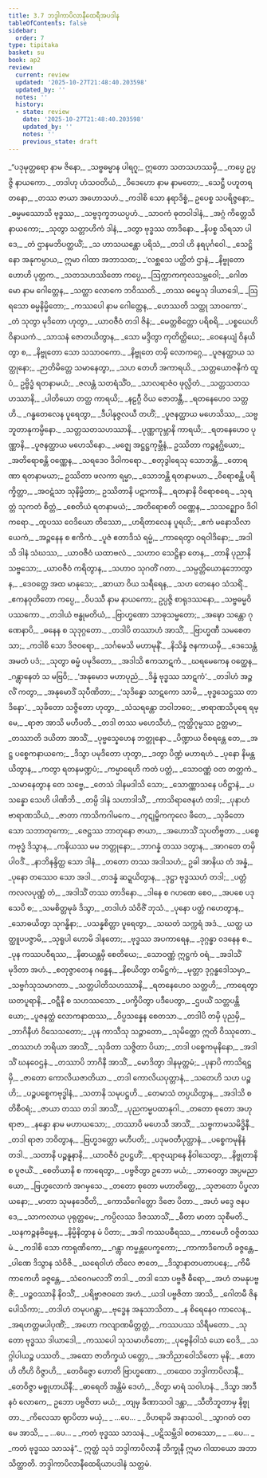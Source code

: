 ```yaml
---
title: 3.7 ဘဒ္ဒါကာပိလာနီထေရီအပဒါန
tableOfContents: false
sidebar:
  order: 7
type: tipitaka
basket: su
book: ap2
review:
  current: review
  updated: '2025-10-27T21:48:40.203598'
  updated_by: ''
  notes: ''
  history:
  - state: review
    date: '2025-10-27T21:48:40.203598'
    updated_by: ''
    notes: ''
    previous_state: draft
---
```



<ReviewStatus review={frontmatter.review} showDetails={true} />

<HypothesisAnnotation frontmatter={frontmatter} />

<DynamicBreadcrumb />

<Division number="244" book="ap2" e="ch" v="20" p="162">

<Paragraph number="950" type="verses" book="ap2">
_“ပဒုမုတ္တရော နာမ ဇိနော,_  
_သဗ္ဗဓမ္မာန ပါရဂူ;_  
ဣတော သတသဟဿမှိ,_  
_ကပ္ပေ ဥပ္ပဇ္ဇိ နာယကော._  

</Paragraph>

</Division>
<Division number="245" book="ap2" e="ch" v="20" p="162">

<Paragraph number="951" type="verses" book="ap2">
_တဒါဟု ဟံသဝတိယံ,_  
_ဝိဒေဟော နာမ နာမတော;_  
_သေဋ္ဌီ ပဟူတရတနော,_  
_တဿ ဇာယာ အဟောသဟံ._  

</Paragraph>

</Division>
<Division number="246" book="ap2" e="ch" v="20" p="162">

<Paragraph number="952" type="verses" book="ap2">
_ကဒါစိ သော နရာဒိစ္စံ,_  
ဥပေစ္စ သပရိဇ္ဇနော;_  
_ဓမ္မမဿောသိ ဗုဒ္ဓဿ,_  
_သဗ္ဗဒုက္ခဘယပ္ပဟံ._  

</Paragraph>

</Division>
<Division number="247" book="ap2" e="ch" v="20" p="163">

<Paragraph number="953" type="verses" book="ap2">
_သာဝကံ ဓုတဝါဒါနံ,_  
_အဂ္ဂံ ကိတ္တေသိ နာယကော;_  
_သုတွာ သတ္တာဟိကံ ဒါနံ,_  
_ဒတွာ ဗုဒ္ဓဿ တာဒိနော._  

</Paragraph>

</Division>
<Division number="248" book="ap2" e="ch" v="20" p="163">

<Paragraph number="954" type="verses" book="ap2">
_နိပစ္စ သိရသာ ပါဒေ,_  
_တံ ဌာနမဘိပတ္ထယိံ;_  
_သ ဟာသယန္တော ပရိသံ,_  
_တဒါ ဟိ နရပုင်္ဂဝေါ._  

</Paragraph>

</Division>
<Division number="249" book="ap2" e="ch" v="20" p="163">

<Paragraph number="955" type="verses" book="ap2">
_သေဋ္ဌိနော အနုကမ္ပာယ,_  
ဣမာ ဂါထာ အဘာသထ;_  
_‘လစ္ဆသေ ပတ္ထိတံ ဌာနံ,_  
_နိဗ္ဗုတော ဟောဟိ ပုတ္တက._  

</Paragraph>

</Division>
<Division number="250" book="ap2" e="ch" v="20" p="163">

<Paragraph number="956" type="verses" book="ap2">
_သတသဟဿိတော ကပ္ပေ,_  
_ဩက္ကာကကုလသမ္ဘဝေါ;_  
_ဂေါတမော နာမ ဂေါတ္တေန,_  
_သတ္ထာ လောကေ ဘဝိဿတိ._  

</Paragraph>

</Division>
<Division number="251" book="ap2" e="ch" v="20" p="163">

<Paragraph number="957" type="verses" book="ap2">
_တဿ ဓမ္မေသု ဒါယာဒေါ,_  
_ဩရသော ဓမ္မနိမ္မိတော;_  
_ကဿပေါ နာမ ဂေါတ္တေန,_  
_ဟေဿတိ သတ္ထု သာဝကော’._  

</Paragraph>

</Division>
<Division number="252" book="ap2" e="ch" v="20" p="163">

<Paragraph number="958" type="verses" book="ap2">
_တံ သုတွာ မုဒိတော ဟုတွာ,_  
_ယာဝဇီဝံ တဒါ ဇိနံ;_  
_မေတ္တစိတ္တော ပရိစရိ,_  
_ပစ္စယေဟိ ဝိနာယကံ._  

</Paragraph>

</Division>
<Division number="253" book="ap2" e="ch" v="20" p="163">

<Paragraph number="959" type="verses" book="ap2">
_သာသနံ ဇောတယိတွာန,_  
_သော မဒ္ဒိတွာ ကုတိတ္ထိယေ;_  
_ဝေနေယျံ ဝိနယိတွာ စ,_  
_နိဗ္ဗုတော သော သသာဝကော._  

</Paragraph>

</Division>
<Division number="254" book="ap2" e="ch" v="20" p="163">

<Paragraph number="960" type="verses" book="ap2">
_နိဗ္ဗုတေ တမှိ လောကဂ္ဂေ,_  
_ပူဇနတ္ထာယ သတ္ထုနော;_  
_ဉာတိမိတ္တေ သမာနေတွာ,_  
_သဟ တေဟိ အကာရယိ._  

</Paragraph>

</Division>
<Division number="255" book="ap2" e="ch" v="20" p="163">

<Paragraph number="961" type="verses" book="ap2">
_သတ္တယောဇနိကံ ထူပံ,_  
ဥဗ္ဗိဒ္ဓံ ရတနာမယံ;_  
_ဇလန္တံ သတရံသိံဝ,_  
_သာလရာဇံဝ ဖုလ္လိတံ._  

</Paragraph>

</Division>
<Division number="256" book="ap2" e="ch" v="20" p="163">

<Paragraph number="962" type="verses" book="ap2">
_သတ္တသတသဟဿာနိ,_  
_ပါတိယော တတ္ထ ကာရယိ;_  
_နဠဂ္ဂီ ဝိယ ဇောတန္တီ,_  
_ရတနေဟေဝ သတ္တဟိ._  

</Paragraph>

</Division>
<Division number="257" book="ap2" e="ch" v="20" p="163">

<Paragraph number="963" type="verses" book="ap2">
_ဂန္ဓတေလေန ပူရေတွာ,_  
_ဒီပါနုဇ္ဇလယီ တဟိံ;_  
_ပူဇနတ္ထာယ မဟေသိဿ,_  
_သဗ္ဗဘူတာနုကမ္ပိနော._  

</Paragraph>

</Division>
<Division number="258" book="ap2" e="ch" v="20" p="163">

<Paragraph number="964" type="verses" book="ap2">
_သတ္တသတသဟဿာနိ,_  
_ပုဏ္ဏကုမ္ဘာနိ ကာရယိ;_  
_ရတနေဟေဝ ပုဏ္ဏာနိ,_  
_ပူဇနတ္ထာယ မဟေသိနော._  

</Paragraph>

</Division>
<Division number="259" book="ap2" e="ch" v="20" p="164">

<Paragraph number="965" type="verses" book="ap2">
_မဇ္ဈေ အဋ္ဌဋ္ဌကုမ္ဘီနံ,_  
ဥဿိတာ ကဉ္စနဂ္ဃိယော;_  
_အတိရောစန္တိ ဝဏ္ဏေန,_  
_သရဒေဝ ဒိဝါကရော._  

</Paragraph>

</Division>
<Division number="260" book="ap2" e="ch" v="20" p="164">

<Paragraph number="966" type="verses" book="ap2">
_စတုဒွါရေသု သောဘန္တိ,_  
_တောရဏာ ရတနာမယာ;_  
ဥဿိတာ ဖလကာ ရမ္မာ,_  
_သောဘန္တိ ရတနာမယာ._  

</Paragraph>

</Division>
<Division number="261" book="ap2" e="ch" v="20" p="164">

<Paragraph number="967" type="verses" book="ap2">
_ဝိရောစန္တိ ပရိက္ခိတ္တာ,_  
_အဝဋံသာ သုနိမ္မိတာ;_  
ဥဿိတာနိ ပဋာကာနိ,_  
_ရတနာနိ ဝိရောစရေ._  

</Paragraph>

</Division>
<Division number="262" book="ap2" e="ch" v="20" p="164">

<Paragraph number="968" type="verses" book="ap2">
_သုရတ္တံ သုကတံ စိတ္တံ,_  
_စေတိယံ ရတနာမယံ;_  
_အတိရောစတိ ဝဏ္ဏေန,_  
_သသဉ္ဈောဝ ဒိဝါကရော._  

</Paragraph>

</Division>
<Division number="263" book="ap2" e="ch" v="20" p="164">

<Paragraph number="969" type="verses" book="ap2">
_ထူပဿ ဝေဒိယော တိဿော,_  
_ဟရိတာလေန ပူရယိ;_  
_ဧကံ မနောသိလာယေကံ,_  
_အဉ္ဇနေန စ ဧကိကံ._  

</Paragraph>

</Division>
<Division number="264" book="ap2" e="ch" v="20" p="164">

<Paragraph number="970" type="verses" book="ap2">
_ပူဇံ ဧတာဒိသံ ရမ္မံ,_  
_ကာရေတွာ ဝရဝါဒိနော;_  
_အဒါသိ ဒါနံ သံဃဿ,_  
_ယာဝဇီဝံ ယထာဗလံ._  

</Paragraph>

</Division>
<Division number="265" book="ap2" e="ch" v="20" p="164">

<Paragraph number="971" type="verses" book="ap2">
_သဟာဝ သေဋ္ဌိနာ တေန,_  
_တာနိ ပုညာနိ သဗ္ဗသော;_  
_ယာဝဇီဝံ ကရိတွာန,_  
_သဟာဝ သုဂတိံ ဂတာ._  

</Paragraph>

</Division>
<Division number="266" book="ap2" e="ch" v="20" p="164">

<Paragraph number="972" type="verses" book="ap2">
_သမ္ပတ္တိယောနုဘောတွာန,_  
_ဒေဝတ္တေ အထ မာနုသေ;_  
_ဆာယာ ဝိယ သရီရေန,_  
_သဟ တေနေဝ သံသရိံ._  

</Paragraph>

</Division>
<Division number="267" book="ap2" e="ch" v="20" p="164">

<Paragraph number="973" type="verses" book="ap2">
_ဧကနဝုတိတော ကပ္ပေ,_  
_ဝိပဿီ နာမ နာယကော;_  
ဥပ္ပဇ္ဇိ စာရုဒဿနော,_  
_သဗ္ဗဓမ္မဝိပဿကော._  

</Paragraph>

</Division>
<Division number="268" book="ap2" e="ch" v="20" p="164">

<Paragraph number="974" type="verses" book="ap2">
_တဒါယံ ဗန္ဓုမတိယံ,_  
_ဗြာဟ္မဏော သာဓုသမ္မတော;_  
_အဍ္ဎော သန္တော ဂုဏေနာပိ,_  
_ဓနေန စ သုဒုဂ္ဂတော._  

</Paragraph>

</Division>
<Division number="269" book="ap2" e="ch" v="20" p="164">

<Paragraph number="975" type="verses" book="ap2">
_တဒါပိ တဿာဟံ အာသိံ,_  
_ဗြာဟ္မဏီ သမစေတသာ;_  
_ကဒါစိ သော ဒိဇဝရော,_  
_သင်္ဂမေသိ မဟာမုနိံ._  

</Paragraph>

</Division>
<Division number="270" book="ap2" e="ch" v="20" p="164">

<Paragraph number="976" type="verses" book="ap2">
_နိသိန္နံ ဇနကာယမှိ,_  
_ဒေသေန္တံ အမတံ ပဒံ;_  
_သုတွာ ဓမ္မံ ပမုဒိတော,_  
_အဒါသိ ဧကသာဋကံ._  

</Paragraph>

</Division>
<Division number="271" book="ap2" e="ch" v="20" p="164">

<Paragraph number="977" type="verses" book="ap2">
_ဃရမေကေန ဝတ္ထေန,_  
_ဂန္တွာနေတံ သ မဗြဝိ;_  
_‘အနုမောဒ မဟာပုညံ,_  
_ဒိန္နံ ဗုဒ္ဓဿ သာဋကံ’._  

</Paragraph>

</Division>
<Division number="272" book="ap2" e="ch" v="20" p="165">

<Paragraph number="978" type="verses" book="ap2">
_တဒါဟံ အဉ္ဇလိံ ကတွာ,_  
_အနုမောဒိံ သုပီဏိတာ;_  
_‘သုဒိန္နော သာဋကော သာမိ,_  
_ဗုဒ္ဓသေဋ္ဌဿ တာဒိနော’._  

</Paragraph>

</Division>
<Division number="273" book="ap2" e="ch" v="20" p="165">

<Paragraph number="979" type="verses" book="ap2">
_သုခိတော သဇ္ဇိတော ဟုတွာ,_  
_သံသရန္တော ဘဝါဘဝေ;_  
_ဗာရာဏသိပုရေ ရမ္မေ,_  
_ရာဇာ အာသိ မဟီပတိ._  

</Paragraph>

</Division>
<Division number="274" book="ap2" e="ch" v="20" p="165">

<Paragraph number="980" type="verses" book="ap2">
_တဒါ တဿ မဟေသီဟံ,_  
ဣတ္ထိဂုမ္ဗဿ ဥတ္တမာ;_  
_တဿာတိ ဒယိတာ အာသိံ,_  
_ပုဗ္ဗသ္နေဟေန ဘတ္တုနော._  

</Paragraph>

</Division>
<Division number="275" book="ap2" e="ch" v="20" p="165">

<Paragraph number="981" type="verses" book="ap2">
_ပိဏ္ဍာယ ဝိစရန္တေ တေ,_  
_အဋ္ဌ ပစ္စေကနာယကေ;_  
_ဒိသွာ ပမုဒိတော ဟုတွာ,_  
_ဒတွာ ပိဏ္ဍံ မဟာရဟံ._  

</Paragraph>

</Division>
<Division number="276" book="ap2" e="ch" v="20" p="165">

<Paragraph number="982" type="verses" book="ap2">
_ပုနော နိမန္တယိတွာန,_  
_ကတွာ ရတနမဏ္ဍပံ;_  
_ကမ္မာရေဟိ ကတံ ပတ္တံ,_  
_သောဝဏ္ဏံ ဝတ တတ္တကံ._  

</Paragraph>

</Division>
<Division number="277" book="ap2" e="ch" v="20" p="165">

<Paragraph number="983" type="verses" book="ap2">
_သမာနေတွာန တေ သဗ္ဗေ,_  
_တေသံ ဒါနမဒါသိ သော;_  
_သောဏ္ဏာသနေ ပဝိဋ္ဌာနံ,_  
_ပသန္နော သေဟိ ပါဏိဘိ._  

</Paragraph>

</Division>
<Division number="278" book="ap2" e="ch" v="20" p="165">

<Paragraph number="984" type="verses" book="ap2">
_တမ္ပိ ဒါနံ သဟာဒါသိံ,_  
_ကာသိရာဇေနဟံ တဒါ;_  
_ပုနာဟံ ဗာရာဏသိယံ,_  
_ဇာတာ ကာသိကဂါမကေ._  

</Paragraph>

</Division>
<Division number="279" book="ap2" e="ch" v="20" p="165">

<Paragraph number="985" type="verses" book="ap2">
_ကုဋုမ္ဗိကကုလေ ဖီတေ,_  
_သုခိတော သော သဘာတုကော;_  
_ဇေဋ္ဌဿ ဘာတုနော ဇာယာ,_  
_အဟောသိံ သုပတိဗ္ဗတာ._  

</Paragraph>

</Division>
<Division number="280" book="ap2" e="ch" v="20" p="165">

<Paragraph number="986" type="verses" book="ap2">
_ပစ္စေကဗုဒ္ဓံ ဒိသွာန,_  
_ကနိယဿ မမ ဘတ္တုနော;_  
_ဘာဂန္နံ တဿ ဒတွာန,_  
_အာဂတေ တမှိ ပါဝဒိံ._  

</Paragraph>

</Division>
<Division number="281" book="ap2" e="ch" v="20" p="165">

<Paragraph number="987" type="verses" book="ap2">
_နာဘိနန္ဒိတ္ထ သော ဒါနံ,_  
_တတော တဿ အဒါသဟံ;_  
ဥခါ အာနိယ တံ အန္နံ,_  
_ပုနော တဿေဝ သော အဒါ._  

</Paragraph>

</Division>
<Division number="282" book="ap2" e="ch" v="20" p="165">

<Paragraph number="988" type="verses" book="ap2">
_တဒန္နံ ဆဍ္ဍယိတွာန,_  
_ဒုဋ္ဌာ ဗုဒ္ဓဿဟံ တဒါ;_  
_ပတ္တံ ကလလပုဏ္ဏံ တံ,_  
_အဒါသိံ တဿ တာဒိနော._  

</Paragraph>

</Division>
<Division number="283" book="ap2" e="ch" v="20" p="165">

<Paragraph number="989" type="verses" book="ap2">
_ဒါနေ စ ဂဟဏေ စေဝ,_  
_အပစေ ပဒုသေပိ စ;_  
_သမစိတ္တမုခံ ဒိသွာ,_  
_တဒါဟံ သံဝိဇိံ ဘုသံ._  

</Paragraph>

</Division>
<Division number="284" book="ap2" e="ch" v="20" p="165">

<Paragraph number="990" type="verses" book="ap2">
_ပုနော ပတ္တံ ဂဟေတွာန,_  
_သောဓယိတွာ သုဂန္ဓိနာ;_  
_ပသန္နစိတ္တာ ပူရေတွာ,_  
_သဃတံ သက္ကရံ အဒံ._  

</Paragraph>

</Division>
<Division number="285" book="ap2" e="ch" v="20" p="166">

<Paragraph number="991" type="verses" book="ap2">
_ယတ္ထ ယတ္ထူပပဇ္ဇာမိ,_  
_သုရူပါ ဟောမိ ဒါနတော;_  
_ဗုဒ္ဓဿ အပကာရေန,_  
_ဒုဂ္ဂန္ဓာ ဝဒနေန စ._  

</Paragraph>

</Division>
<Division number="286" book="ap2" e="ch" v="20" p="166">

<Paragraph number="992" type="verses" book="ap2">
_ပုန ကဿပဝီရဿ,_  
_နိဓာယန္တမှိ စေတိယေ;_  
_သောဝဏ္ဏံ ဣဋ္ဌကံ ဝရံ,_  
_အဒါသိံ မုဒိတာ အဟံ._  

</Paragraph>

</Division>
<Division number="287" book="ap2" e="ch" v="20" p="166">

<Paragraph number="993" type="verses" book="ap2">
_စတုဇ္ဇာတေန ဂန္ဓေန,_  
_နိစယိတွာ တမိဋ္ဌကံ;_  
_မုတ္တာ ဒုဂ္ဂန္ဓဒေါသမှာ,_  
_သဗ္ဗင်္ဂသုသမာဂတာ._  

</Paragraph>

</Division>
<Division number="288" book="ap2" e="ch" v="20" p="166">

<Paragraph number="994" type="verses" book="ap2">
_သတ္တပါတိသဟဿာနိ,_  
_ရတနေဟေဝ သတ္တဟိ;_  
_ကာရေတွာ ဃတပူရာနိ,_  
_ဝဋ္ဋီနိ စ သဟဿသော._  

</Paragraph>

</Division>
<Division number="289" book="ap2" e="ch" v="20" p="166">

<Paragraph number="995" type="verses" book="ap2">
_ပက္ခိပိတွာ ပဒီပေတွာ,_  
_ဌပယိံ သတ္တပန္တိယော;_  
_ပူဇနတ္ထံ လောကနာထဿ,_  
_ဝိပ္ပသန္နေန စေတသာ._  

</Paragraph>

</Division>
<Division number="290" book="ap2" e="ch" v="20" p="166">

<Paragraph number="996" type="verses" book="ap2">
_တဒါပိ တမှိ ပုညမှိ,_  
_ဘာဂိနီဟံ ဝိသေသတော;_  
_ပုန ကာသီသု သဉ္ဇာတော,_  
_သုမိတ္တော ဣတိ ဝိဿုတော._  

</Paragraph>

</Division>
<Division number="291" book="ap2" e="ch" v="20" p="166">

<Paragraph number="997" type="verses" book="ap2">
_တဿာဟံ ဘရိယာ အာသိံ,_  
_သုခိတာ သဇ္ဇိတာ ပိယာ;_  
_တဒါ ပစ္စေကမုနိနော,_  
_အဒါသိံ ဃနဝေဌနံ._  

</Paragraph>

</Division>
<Division number="292" book="ap2" e="ch" v="20" p="166">

<Paragraph number="998" type="verses" book="ap2">
_တဿာပိ ဘာဂိနီ အာသိံ,_  
_မောဒိတွာ ဒါနမုတ္တမံ;_  
_ပုနာပိ ကာသိရဋ္ဌမှိ,_  
_ဇာတော ကောလိယဇာတိယာ._  

</Paragraph>

</Division>
<Division number="293" book="ap2" e="ch" v="20" p="166">

<Paragraph number="999" type="verses" book="ap2">
_တဒါ ကောလိယပုတ္တာနံ,_  
_သတေဟိ သဟ ပဉ္စဟိ;_  
_ပဉ္စပစ္စေကဗုဒ္ဓါနံ,_  
_သတာနိ သမုပဋ္ဌဟိ._  

</Paragraph>

</Division>
<Division number="294" book="ap2" e="ch" v="20" p="166">

<Paragraph number="1000" type="verses" book="ap2">
_တေမာသံ တပ္ပယိတွာန,_  
_အဒါသိ စ တိစီဝရံ;_  
_ဇာယာ တဿ တဒါ အာသိံ,_  
_ပုညကမ္မပထာနုဂါ._  

</Paragraph>

</Division>
<Division number="295" book="ap2" e="ch" v="20" p="166">

<Paragraph number="1001" type="verses" book="ap2">
_တတော စုတော အဟု ရာဇာ,_  
_နန္ဒော နာမ မဟာယသော;_  
_တဿာပိ မဟေသီ အာသိံ,_  
_သဗ္ဗကာမသမိဒ္ဓိနီ._  

</Paragraph>

</Division>
<Division number="296" book="ap2" e="ch" v="20" p="166">

<Paragraph number="1002" type="verses" book="ap2">
_တဒါ ရာဇာ ဘဝိတွာန,_  
_ဗြဟ္မဒတ္တော မဟီပတိ;_  
_ပဒုမဝတီပုတ္တာနံ,_  
_ပစ္စေကမုနိနံ တဒါ._  

</Paragraph>

</Division>
<Division number="297" book="ap2" e="ch" v="20" p="166">

<Paragraph number="1003" type="verses" book="ap2">
_သတာနိ ပဉ္စနူနာနိ,_  
_ယာဝဇီဝံ ဥပဋ္ဌဟိံ;_  
_ရာဇုယျာနေ နိဝါသေတွာ,_  
_နိဗ္ဗုတာနိ စ ပူဇယိံ._  

</Paragraph>

</Division>
<Division number="298" book="ap2" e="ch" v="20" p="167">

<Paragraph number="1004" type="verses" book="ap2">
_စေတိယာနိ စ ကာရေတွာ,_  
_ပဗ္ဗဇိတွာ ဥဘော မယံ;_  
_ဘာဝေတွာ အပ္ပမညာယော,_  
_ဗြဟ္မလောကံ အဂမှသေ._  

</Paragraph>

</Division>
<Division number="299" book="ap2" e="ch" v="20" p="167">

<Paragraph number="1005" type="verses" book="ap2">
_တတော စုတော မဟာတိတ္ထေ,_  
_သုဇာတော ပိပ္ဖလာယနော;_  
_မာတာ သုမနဒေဝီတိ,_  
_ကောသိဂေါတ္တော ဒိဇော ပိတာ._  

</Paragraph>

</Division>
<Division number="300" book="ap2" e="ch" v="20" p="167">

<Paragraph number="1006" type="verses" book="ap2">
_အဟံ မဒ္ဒေ ဇနပဒေ,_  
_သာကလာယ ပုရုတ္တမေ;_  
_ကပ္ပိလဿ ဒိဇဿာသိံ,_  
_ဓီတာ မာတာ သုစီမတိ._  

</Paragraph>

</Division>
<Division number="301" book="ap2" e="ch" v="20" p="167">

<Paragraph number="1007" type="verses" book="ap2">
_ဃနကဉ္စနဗိမ္ဗေန,_  
_နိမ္မိနိတွာန မံ ပိတာ;_  
_အဒါ ကဿပဓီရဿ,_  
_ကာမေဟိ ဝဇ္ဇိတဿမံ._  

</Paragraph>

</Division>
<Division number="302" book="ap2" e="ch" v="20" p="167">

<Paragraph number="1008" type="verses" book="ap2">
_ကဒါစိ သော ကာရုဏိကော,_  
_ဂန္တွာ ကမ္မန္တပေက္ခကော;_  
_ကာကာဒိကေဟိ ခဇ္ဇန္တေ,_  
_ပါဏေ ဒိသွာန သံဝိဇိ._  

</Paragraph>

</Division>
<Division number="303" book="ap2" e="ch" v="20" p="167">

<Paragraph number="1009" type="verses" book="ap2">
_ဃရေဝါဟံ တိလေ ဇာတေ,_  
_ဒိသွာနာတပတာပနေ;_  
_ကိမီ ကာကေဟိ ခဇ္ဇန္တေ,_  
_သံဝေဂမလဘိံ တဒါ._  

</Paragraph>

</Division>
<Division number="304" book="ap2" e="ch" v="20" p="167">

<Paragraph number="1010" type="verses" book="ap2">
_တဒါ သော ပဗ္ဗဇီ ဓီရော,_  
_အဟံ တမနုပဗ္ဗဇိံ;_  
_ပဉ္စဝဿာနိ နိဝသိံ,_  
_ပရိဗ္ဗာဇဝတေ အဟံ._  

</Paragraph>

</Division>
<Division number="305" book="ap2" e="ch" v="20" p="167">

<Paragraph number="1011" type="verses" book="ap2">
_ယဒါ ပဗ္ဗဇိတာ အာသိ,_  
_ဂေါတမီ ဇိနပေါသိကာ;_  
_တဒါဟံ တမုပဂန္တွာ,_  
_ဗုဒ္ဓေန အနုသာသိတာ._  

</Paragraph>

</Division>
<Division number="306" book="ap2" e="ch" v="20" p="167">

<Paragraph number="1012" type="verses" book="ap2">
_န စိရေနေဝ ကာလေန,_  
_အရဟတ္တမပါပုဏိံ;_  
_အဟော ကလျာဏမိတ္တတ္တံ,_  
_ကဿပဿ သိရီမတော._  

</Paragraph>

</Division>
<Division number="307" book="ap2" e="ch" v="20" p="167">

<Paragraph number="1013" type="verses" book="ap2">
_သုတော ဗုဒ္ဓဿ ဒါယာဒေါ,_  
_ကဿပေါ သုသမာဟိတော;_  
_ပုဗ္ဗေနိဝါသံ ယော ဝေဒိ,_  
_သဂ္ဂါပါယဉ္စ ပဿတိ._  

</Paragraph>

</Division>
<Division number="308" book="ap2" e="ch" v="20" p="167">

<Paragraph number="1014" type="verses" book="ap2">
_အထော ဇာတိက္ခယံ ပတ္တော,_  
_အဘိညာဝေါသိတော မုနိ;_  
_ဧတာဟိ တီဟိ ဝိဇ္ဇာဟိ,_  
_တေဝိဇ္ဇော ဟောတိ ဗြာဟ္မဏော._  

</Paragraph>

</Division>
<Division number="309" book="ap2" e="ch" v="20" p="223">

<Paragraph number="1015" type="verses" book="ap2">
_တထေဝ ဘဒ္ဒါကာပိလာနီ,_  
_တေဝိဇ္ဇာ မစ္စုဟာယိနီ;_  
_ဓာရေတိ အန္တိမံ ဒေဟံ,_  
_ဇိတွာ မာရံ သဝါဟနံ._  

</Paragraph>

</Division>
<Division number="310" book="ap2" e="ch" v="20" p="223">

<Paragraph number="1016" type="verses" book="ap2">
_ဒိသွာ အာဒီနဝံ လောကေ,_  
ဥဘော ပဗ္ဗဇိတာ မယံ;_  
_တျမှ ခီဏာသဝါ ဒန္တာ,_  
_သီတိဘူတာမှ နိဗ္ဗုတာ._  

</Paragraph>

</Division>
<Division number="311" book="ap2" e="ch" v="20" p="223">

<Paragraph number="1017" type="verses" book="ap2">
_ကိလေသာ ဈာပိတာ မယှံ,_  
_ …ပေ… _  
_ဝိဟရာမိ အနာသဝါ._  

</Paragraph>

</Division>
<Division number="312" book="ap2" e="ch" v="20" p="223">

<Paragraph number="1018" type="verses" book="ap2">
_သွာဂတံ ဝတ မေ အာသိ,_  
_ …ပေ… _  
_ကတံ ဗုဒ္ဓဿ သာသနံ._  

</Paragraph>

</Division>
<Division number="313" book="ap2" e="ch" v="20" p="223">

<Paragraph number="1019" type="verses" book="ap2">
_ပဋိသမ္ဘိဒါ စတဿော,_  
_ …ပေ… _  
_ကတံ ဗုဒ္ဓဿ သာသနံ”._  

</Paragraph>

<Paragraph number="1020" book="ap2">
ဣတ္ထံ သုဒံ ဘဒ္ဒါကာပိလာနီ ဘိက္ခုနီ ဣမာ ဂါထာယော အဘာသိတ္ထာတိ.

</Paragraph>
</Division>

<Paragraph number="1021" type="center" book="ap2">
ဘဒ္ဒါကာပိလာနီထေရိယာပဒါနံ သတ္တမံ.
</Paragraph>